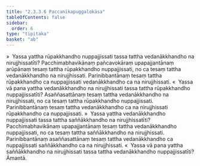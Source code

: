 ```yaml
---
title: "2.3.3.6 Paccanīkapuggalokāsa"
tableOfContents: false
sidebar:
  order: 6
type: "tipitaka"
basket: "ab"
---
```



<DynamicBreadcrumb />

<Division number="183">

<Paragraph number="894">
»  Yassa yattha rūpakkhandho nuppajjissati tassa tattha vedanākkhandho na nirujjhissatīti?
</Paragraph>

<Paragraph number="895">
Pacchimabhavikānaṃ pañcavokāraṃ upapajjantānaṃ arūpānaṃ tesaṃ tattha rūpakkhandho nuppajjissati, no ca tesaṃ tattha vedanākkhandho na nirujjhissati. Parinibbantānaṃ tesaṃ tattha rūpakkhandho ca nuppajjissati vedanākkhandho ca na nirujjhissati.
</Paragraph>

<Paragraph number="896">
«  Yassa vā pana yattha vedanākkhandho na nirujjhissati tassa tattha rūpakkhandho nuppajjissatīti?
</Paragraph>

<Paragraph number="897">
Asaññasattānaṃ tesaṃ tattha vedanākkhandho na nirujjhissati, no ca tesaṃ tattha rūpakkhandho nuppajjissati. Parinibbantānaṃ tesaṃ tattha vedanākkhandho ca na nirujjhissati rūpakkhandho ca nuppajjissati.
</Paragraph>

</Division>
<Division number="184">

<Paragraph number="898">
»  Yassa yattha vedanākkhandho nuppajjissati tassa tattha saññākkhandho na nirujjhissatīti?
</Paragraph>

<Paragraph number="899">
Pacchimabhavikānaṃ upapajjantānaṃ tesaṃ tattha vedanākkhandho nuppajjissati, no ca tesaṃ tattha saññākkhandho na nirujjhissati. Parinibbantānaṃ asaññasattānaṃ tesaṃ tattha vedanākkhandho ca nuppajjissati saññākkhandho ca na nirujjhissati.
</Paragraph>

<Paragraph number="900">
«  Yassa vā pana yattha saññākkhandho na nirujjhissati tassa tattha vedanākkhandho nuppajjissatīti? Āmantā.
</Paragraph>
</Division>